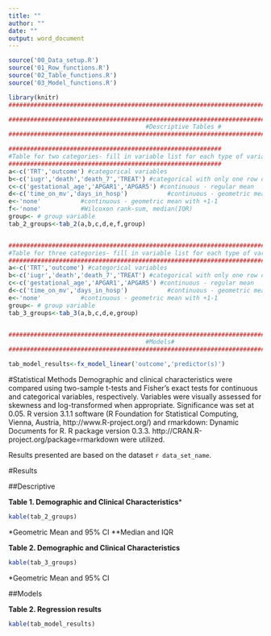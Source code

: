 ```yaml
---
title: ""
author: ""
date: ""
output: word_document
---
```


 
```r
source('00_Data_setup.R')
source('01_Row_functions.R')
source('02_Table_functions.R')
source('03_Model_functions.R')

library(knitr)
####################################################################################################

####################################################################################################
                                      #Descriptive Tables #
####################################################################################################

###########################################################
#Table for two categories- fill in variable list for each type of variable#
###########################################################
a<-c('TRT','outcome') #categorical variables
b<-c('iugr','death','death_7','TREAT') #categorical with only one row output
c<-c('gestational_age','APGAR1','APGAR5') #continuous - regular mean
d<-c('time_on_mv','days_in_hosp')           #continuous - geometric mean
e<-'none'           #continuous - geometric mean with +1-1
f<-'none'           #Wilcoxon rank-sum, median(IQR)
group<- # group variable
tab_2_groups<-tab_2(a,b,c,d,e,f,group)


#############################################################################
#Table for three categories- fill in variable list for each type of variable#
#############################################################################
a<-c('TRT','outcome') #categorical variables
b<-c('iugr','death','death_7','TREAT') #categorical with only one row output
c<-c('gestational_age','APGAR1','APGAR5') #continuous - regular mean
d<-c('time_on_mv','days_in_hosp')           #continuous - geometric mean
e<-'none'           #continuous - geometric mean with +1-1
group<- # group variable
tab_3_groups<-tab_3(a,b,c,d,e,group)


####################################################################################################
                                      #Models#
####################################################################################################

tab_model_results<-fx_model_linear('outcome','predictor(s)')

```

#Statistical Methods
Demographic and clinical characteristics were compared using two-sample t-tests and Fisher's exact tests for continuous and categorical variables, respectively. Variables were visually assessed for skewness and log-transformed when appropriate. Significance was set at 0.05. R version 3.1.1 software (R Foundation for Statistical Computing, Vienna, Austria, http://www.R-project.org/) and rmarkdown: Dynamic Documents for R. R package version 0.3.3. http://CRAN.R-project.org/package=rmarkdown were utilized.

Results presented are based on the dataset `r data_set_name`.     

#Results

##Descriptive




**Table 1. Demographic and Clinical Characteristics***
```r
kable(tab_2_groups)
```

*Geometric Mean and 95% CI
**Median and IQR


**Table 2.  Demographic and Clinical Characteristics**
```r
kable(tab_3_groups)
```

*Geometric Mean and 95% CI

##Models


**Table 2. Regression results**
```r
kable(tab_model_results)
```

